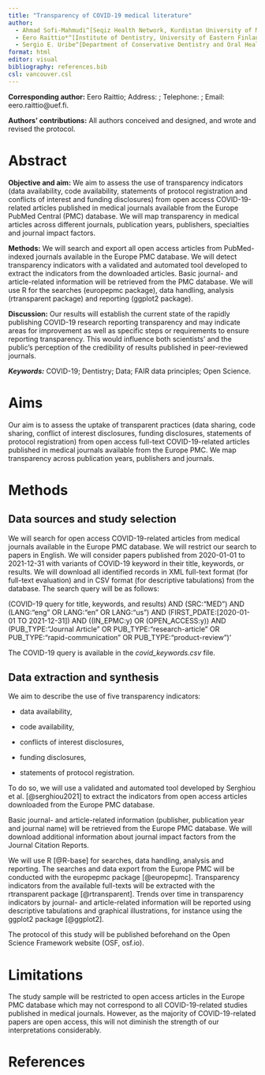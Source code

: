 ```yaml
---
title: "Transparency of COVID-19 medical literature"
author:
  - Ahmad Sofi-Mahmudi^[Seqiz Health Network, Kurdistan University of Medical Sciences, Seqiz, Iran.; a.sofimahmudi@gmail.com]
  - Eero Raittio*^[Institute of Dentistry, University of Eastern Finland, Kuopio, Finland.; eero.raittio@uef.fi]
  - Sergio E. Uribe^[Department of Conservative Dentistry and Oral Health & Bioinformatics Research Unit, Riga Stradins University, Riga, Latvia.; sergio.uribe@rsu.lv]
format: html
editor: visual
bibliography: references.bib
csl: vancouver.csl
---
```


**Corresponding author:** Eero Raittio; Address: ; Telephone: ; Email: eero.raittio\@uef.fi.

**Authors' contributions:** All authors conceived and designed, and wrote and revised the protocol.

# Abstract

**Objective and aim:** We aim to assess the use of transparency indicators (data availability, code availability, statements of protocol registration and conflicts of interest and funding disclosures) from open access COVID-19-related articles published in medical journals available from the Europe PubMed Central (PMC) database. We will map transparency in medical articles across different journals, publication years, publishers, specialties and journal impact factors.

**Methods:** We will search and export all open access articles from PubMed-indexed journals available in the Europe PMC database. We will detect transparency indicators with a validated and automated tool developed to extract the indicators from the downloaded articles. Basic journal- and article-related information will be retrieved from the PMC database. We will use R for the searches (europepmc package), data handling, analysis (rtransparent package) and reporting (ggplot2 package).

**Discussion:** Our results will establish the current state of the rapidly publishing COVID-19 research reporting transparency and may indicate areas for improvement as well as specific steps or requirements to ensure reporting transparency. This would influence both scientists' and the public's perception of the credibility of results published in peer-reviewed journals.

***Keywords:*** COVID-19; Dentistry; Data; FAIR data principles; Open Science.

# Aims

Our aim is to assess the uptake of transparent practices (data sharing, code sharing, conflict of interest disclosures, funding disclosures, statements of protocol registration) from open access full-text COVID-19-related articles published in medical journals available from the Europe PMC. We map transparency across publication years, publishers and journals.

# Methods

## Data sources and study selection

We will search for open access COVID-19-related articles from medical journals available in the Europe PMC database. We will restrict our search to papers in English. We will consider papers published from 2020-01-01 to 2021-12-31 with variants of COVID-19 keyword in their title, keywords, or results. We will download all identified records in XML full-text format (for full-text evaluation) and in CSV format (for descriptive tabulations) from the database. The search query will be as follows:

(COVID-19 query for title, keywords, and results) AND (SRC:"MED") AND (LANG:"eng" OR LANG:"en" OR LANG:"us") AND (FIRST_PDATE:\[2020-01-01 TO 2021-12-31\]) AND ((IN_EPMC:y) OR (OPEN_ACCESS:y)) AND (PUB_TYPE:"Journal Article" OR PUB_TYPE:"research-article" OR PUB_TYPE:"rapid-communication" OR PUB_TYPE:"product-review")'

The COVID-19 query is available in the *covid_keywords.csv* file.

## Data extraction and synthesis

We aim to describe the use of five transparency indicators:

-   data availability,

-   code availability,

-   conflicts of interest disclosures,

-   funding disclosures,

-   statements of protocol registration.

To do so, we will use a validated and automated tool developed by Serghiou et al. [@serghiou2021] to extract the indicators from open access articles downloaded from the Europe PMC database.

Basic journal- and article-related information (publisher, publication year and journal name) will be retrieved from the Europe PMC database. We will download additional information about journal impact factors from the Journal Citation Reports.

We will use R [@R-base] for searches, data handling, analysis and reporting. The searches and data export from the Europe PMC will be conducted with the europepmc package [@europepmc]. Transparency indicators from the available full-texts will be extracted with the rtransparent package [@rtransparent]. Trends over time in transparency indicators by journal- and article-related information will be reported using descriptive tabulations and graphical illustrations, for instance using the ggplot2 package [@ggplot2].

The protocol of this study will be published beforehand on the Open Science Framework website (OSF, osf.io).

# Limitations

The study sample will be restricted to open access articles in the Europe PMC database which may not correspond to all COVID-19-related studies published in medical journals. However, as the majority of COVID-19-related papers are open access, this will not diminish the strength of our interpretations considerably.

# References
